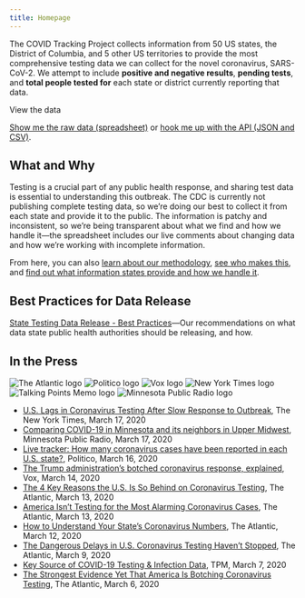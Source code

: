 ```yaml
---
title: Homepage
---
```



The COVID Tracking Project collects information from 50 US states, the District of Columbia, and 5 other US territories to provide the most comprehensive testing data we can collect for the novel coronavirus, SARS-CoV-2. We attempt to include **positive and negative results**, **pending tests**, and **total people tested for** each state or district currently reporting that data.

<ButtonLink to="/data">View the data</ButtonLink>

[Show me the raw data (spreadsheet)](https://docs.google.com/spreadsheets/u/2/d/e/2PACX-1vRwAqp96T9sYYq2-i7Tj0pvTf6XVHjDSMIKBdZHXiCGGdNC0ypEU9NbngS8mxea55JuCFuua1MUeOj5/pubhtml) or [hook me up with the API (JSON and CSV)](/api/).

## What and Why

Testing is a crucial part of any public health response, and sharing test data is essential to understanding this outbreak. The CDC is currently not publishing complete testing data, so we’re doing our best to collect it from each state and provide it to the public. The information is patchy and inconsistent, so we’re being transparent about what we find and how we handle it—the spreadsheet includes our live comments about changing data and how we’re working with incomplete information.

From here, you can also [learn about our methodology](/about-tracker/), [see who makes this](/about-team/), and [find out what information states provide and how we handle it](/notes/).

## Best Practices for Data Release

[State Testing Data Release - Best Practices](https://docs.google.com/document/d/1OyN6_1UeDePwPwKi6UKZB8GwNC7-kSf1-BO2af8kqVA/edit)—Our recommendations on what data state public health authorities should be releasing, and how.

## In the Press

<div class="press-logos-container">

![The Atlantic logo](/_assets/img/press-logos/the-atlantic.png)
![Politico logo](/_assets/img/press-logos/politico.jpg)
![Vox logo](/_assets/img/press-logos/vox.png)
![New York Times logo](/_assets/img/press-logos/nyt.png)
![Talking Points Memo logo](/_assets/img/press-logos/tpm.png)
![Minnesota Public Radio logo](/_assets/img/press-logos/mpr.jpg)

</div>

- [U.S. Lags in Coronavirus Testing After Slow Response to Outbreak](https://www.nytimes.com/interactive/2020/03/17/us/coronavirus-testing-data.html), The New York Times, March 17, 2020
- [Comparing COVID-19 in Minnesota and its neighbors in Upper Midwest](https://www.mprnews.org/story/2020/03/17/comparing-covid19-in-minnesota-and-its-neighbors-in-upper-midwest), Minnesota Public Radio, March 17, 2020
- [Live tracker: How many coronavirus cases have been reported in each U.S. state?](https://www.politico.com/interactives/2020/coronavirus-testing-by-state-chart-of-new-cases/), Politico, March 16, 2020
- [The Trump administration’s botched coronavirus response, explained](https://www.vox.com/policy-and-politics/2020/3/14/21177509/coronavirus-trump-covid-19-pandemic-response), Vox, March 14, 2020
- [The 4 Key Reasons the U.S. Is So Behind on Coronavirus Testing](https://www.theatlantic.com/health/archive/2020/03/why-coronavirus-testing-us-so-delayed/607954/), The Atlantic, March 13, 2020
- [America Isn’t Testing for the Most Alarming Coronavirus Cases](https://www.theatlantic.com/science/archive/2020/03/who-gets-tested-coronavirus/607999/), The Atlantic, March 13, 2020
- [How to Understand Your State’s Coronavirus Numbers](https://www.theatlantic.com/technology/archive/2020/03/how-understand-your-states-coronavirus-numbers/607921/), The Atlantic, March 12, 2020
- [The Dangerous Delays in U.S. Coronavirus Testing Haven’t Stopped](https://www.theatlantic.com/health/archive/2020/03/coronavirus-testing-numbers/607714/), The Atlantic, March 9, 2020
- [Key Source of COVID-19 Testing & Infection Data](https://talkingpointsmemo.com/edblog/key-source-of-covid-19-testing-infection-data), TPM, March 7, 2020
- [The Strongest Evidence Yet That America Is Botching Coronavirus Testing](https://www.theatlantic.com/health/archive/2020/03/how-many-americans-have-been-tested-coronavirus/607597/), The Atlantic, March 6, 2020
